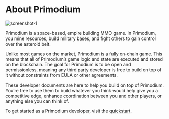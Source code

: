 # About Primodium

![screenshot-1](../public/gameplay/cropped.png)

Primodium is a space-based, empire building MMO game. In Primodium, you mine resources, build military bases, and fight others to gain control over the asteroid belt.

Unlike most games on the market, Primodium is a fully on-chain game. This means that all of Primodium’s game logic and state are executed and stored on the blockchain. The goal for Primodium is to be open and permissionless, meaning any third party developer is free to build on top of it without constraints from EULA or other agreements.

These developer documents are here to help you build on top of Primodium. You’re free to use them to build whatever you think would help give you a competitive edge, enhance coordination between you and other players, or anything else you can think of.

To get started as a Primodium developer, visit the [quickstart](./).
